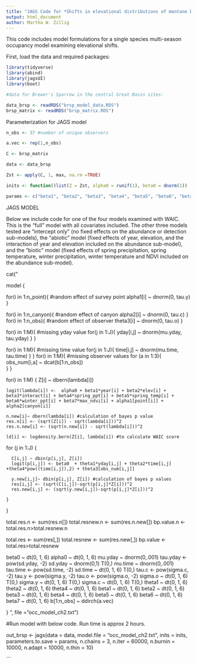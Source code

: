 ```yaml
---
title: "JAGS Code for *Shifts in elevational distributions of montane birds in an arid ecosystem*"
output: html_document
author: Martha W. Zillig 
---
```


This code includes model formulations for a single species multi-season occupancy model examining elevational shifts. 

First, load the data and required packages:

```r
library(tidyverse)
library(abind)
library(jagsUI)
library(boot)

#data for Brewer's Sparrow in the central Great Basin sites:

data_brsp <- readRDS("brsp_model_data.RDS")
brsp_matrix <- readRDS("brsp_matrix.RDS")
```

Parameterization for JAGS model 

```r
n_obs <- 37 #number of unique observers 

a.vec <- rep(1,n_obs)

C <- brsp_matrix

data <- data_brsp

Zst <- apply(C, 1, max, na.rm =TRUE)

inits <- function()list(Z = Zst, alpha0 = runif(1), beta0 = dnorm(1))

params <- c("beta1", "beta2", "beta3", "beta4", "beta5", "beta6", "beta7", "theta1", "theta2", "theta3", "theta4", "alpha0", "beta0", "alpha1", "alpha2", "bp.value", "bp.value.n", "ld")

```
JAGS MODEL

Below we include code for one of the four models examined with WAIC. This is the "full" model with all covariates included. The other three models tested are "intercept only" (no fixed effects on the abundance or detection sub-models),  the "abiotic" model (fixed effects of year, elevation, and the interaction of year and elevation included on the abundance sub-model), and the "biotic" model (fixed effects of spring precipitation, spring temperature, winter precipitation, winter temperature and NDVI included on the abundance sub-model). 

cat("

model { 

  for(i in 1:n_point){ #random effect of survey point 
    alpha1[i] ~ dnorm(0, tau.y)
  }
  
  for(i in 1:n_canyon){ #random effect of canyon 
    alpha2[i] ~ dnorm(0, tau.c)
  }
    for(i in 1:n_obs){ #random effect of observer 
    theta3[i] ~ dnorm(0, tau.o)
  }
  
  for(i in 1:M){   #missing yday value
    for(j in 1:J){
    yday[i,j] ~ dnorm(mu.yday, tau.yday)
    }
  }
  
  for(i in 1:M){   #missing time value
    for(j in 1:J){
    time[i,j] ~ dnorm(mu.time, tau.time)
    }
  }
    for(i in 1:M){ #missing observer values 
    for (a in 1:3){
      obs_num[i,a] ~ dcat(b[1:n_obs])  
    }
  }
  
  
  for(i in 1:M) 
  {
    Z[i] ~ dbern(lambda[i])
    
    logit(lambda[i]) <-  alpha0 + beta1*year[i] + beta2*elev[i] + beta3*interact[i] + beta4*spring_ppt[i] + beta5*spring_temp[i] + beta6*winter_ppt[i] + beta7*max_ndvi[i] + alpha1[point[i]] + alpha2[canyon[i]]
    
    n.new[i]~ dbern(lambda[i]) #calculation of bayes p value
    res.n[i] <- (sqrt(Z[i]) - sqrt(lambda[i]))^2
    res.n.new[i] <- (sqrt(n.new[i]) - sqrt(lambda[i]))^2
    
    ld[i] <- logdensity.bern(Z[i], lambda[i]) #to calculate WAIC score 
    
    
 for (j in 1:J) {
 
      C[i,j] ~ dbin(p[i,j], Z[i])
      logit(p[i,j]) <- beta0  + theta1*yday[i,j] + theta2*time[i,j] +theta4*pow((time[i,j]),2) + theta3[obs_num[i,j]]
      
      y.new[i,j]~ dbin(p[i,j], Z[i]) #calculation of bayes p values 
      res[i,j] <- (sqrt(C[i,j])-sqrt(p[i,j]*Z[i]))^2
      res.new[i,j] <- (sqrt(y.new[i,j])-sqrt(p[i,j]*Z[i]))^2
      
    }
  }
  
  
  total.res.n <- sum(res.n[])
  total.resnew.n <- sum(res.n.new[])
  bp.value.n <- total.res.n>total.resnew.n
  
  total.res <- sum(res[,])
  total.resnew <- sum(res.new[,])
  bp.value <- total.res>total.resnew
  
  beta0 ~ dt(0, 1, 6) 
  alpha0 ~ dt(0, 1, 6)
  mu.yday ~ dnorm(0,.001)
  tau.yday <- pow(sd.yday, -2)
  sd.yday ~ dnorm(0,1) T(0,)
  mu.time ~ dnorm(0,.001)
  tau.time <- pow(sd.time, -2)
  sd.time ~ dt(0, 1, 6) T(0,)
  tau.c <- pow(sigma.c, -2)
  tau.y <- pow(sigma.y, -2)
  tau.o <- pow(sigma.o, -2)
  sigma.o ~ dt(0, 1, 6) T(0,)
  sigma.y ~ dt(0, 1, 6) T(0,)
  sigma.c ~ dt(0, 1, 6) T(0,)
  theta1 ~ dt(0, 1, 6)
  theta2 ~ dt(0, 1, 6)
  theta4 ~ dt(0, 1, 6)
  beta1 ~ dt(0, 1, 6)
  beta2 ~ dt(0, 1, 6)
  beta3 ~ dt(0, 1, 6)
  beta4 ~ dt(0, 1, 6)
  beta5 ~ dt(0, 1, 6)
  beta6 ~ dt(0, 1, 6)
  beta7 ~ dt(0, 1, 6)
  b[1:n_obs] ~ ddirch(a.vec)
  

}
", file = "occ_model_ch2.txt")

#Run model with below code. Run time is approx 2 hours. 

out_brsp <- jags(data = data, model.file = "occ_model_ch2.txt", inits = inits, parameters.to.save = params, n.chains = 3, n.iter = 60000, n.burnin = 10000, n.adapt = 10000, n.thin = 10)

```

